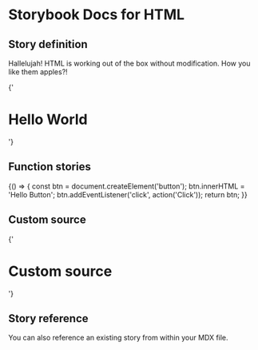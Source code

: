 
# Storybook Docs for HTML

<Meta title="Addons/Docs" />

## Story definition

Hallelujah! HTML is working out of the box without modification.
How you like them apples?!

<Story name="heading" height="100px">
  {'<h1>Hello World</h1>'}
</Story>

## Function stories

<Story name="function" height="100px">
  {() => {
    const btn = document.createElement('button');
    btn.innerHTML = 'Hello Button';
    btn.addEventListener('click', action('Click'));
    return btn;
  }}
</Story>

## Custom source

<Preview>
  <Story name="custom source" height="100px" parameters={{ docs: { source: { code: 'hello' }}}}>
    {'<h1>Custom source</h1>'}
  </Story>
</Preview>

## Story reference

You can also reference an existing story from within your MDX file.

<Story id="welcome--welcome" height="800px" />
